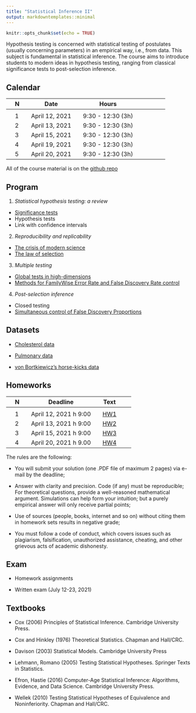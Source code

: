 ```yaml
---
title: "Statistical Inference II"
output: markdowntemplates::minimal
---
```


```r
knitr::opts_chunk$set(echo = TRUE)
```

Hypothesis testing is concerned with statistical testing of postulates (usually concerning parameters) in an empirical way, i.e., from data. 
This subject is fundamental in statistical inference. The course aims to introduce students to modern ideas in hypothesis testing, ranging from classical significance tests to post-selection inference.


## Calendar

|| N || Date || Hours || 
|-|-|-|-|-|-|-|-|-|-|-|
||  || ||  ||  || ||
|| 1 || April 12, 2021 || 9:30 - 12:30 (3h) ||
|| 2 || April 13, 2021 || 9:30 - 12:30 (3h) ||
|| 3 || April 15, 2021 || 9:30 - 12:30 (3h) ||
|| 4 || April 19, 2021 || 9:30 - 12:30 (3h) ||
|| 5 || April 20, 2021 || 9:30 - 12:30 (3h) ||


All of the course material is on the 
[github repo](https://github.com/aldosolari/SI2)


<!-- ## Program and resources -->

## Program

1. *Statistical hypothesis testing: a review*

- [Significance tests](docs/slide/1_hyptest.pdf)
- Hypothesis tests
- Link with confidence intervals

2. *Reproducibility and replicability*

- [The crisis of modern science](docs/slide/2_crisis.pdf)
- [The law of selection](docs/slide/3_lawsel.pdf)

3. *Multiple testing*

- [Global tests in high-dimensions](docs/slide/4_glob.pdf)
- [Methods for FamilyWise Error Rate and False Discovery Rate control](docs/slide/5_mt.pdf)

4. *Post-selection inference*

- Closed testing
- [Simultaneous control of False Discovery Proportions](docs/slide/6_FDP.pdf)


## Datasets

* [Cholesterol data](docs/data/cholesterol.html)

* [Pulmonary data](docs/data/pulmonary.html)

* [von Bortkiewicz’s horse-kicks data](docs/data/vanBort.html)

## Homeworks

|| N  || Deadline || Text ||
|-|-|-|-|-|-|-|-|
||  || ||  ||  || ||
|| 1 ||  April 12, 2021 h 9:00 || [HW1](docs/hw/hw1.html) ||
|| 2 ||  April 13, 2021 h 9:00|| [HW2](docs/hw/hw2.html) ||
|| 3 ||  April 15, 2021 h 9:00 || [HW3](docs/hw/hw3.html) ||
|| 4 || April 20, 2021 h 9.00 || [HW4](docs/hw/hw4.html) ||


The rules are the following:

* You will submit your solution (one .PDF file of maximum 2 pages) via e-mail by the deadline; 

* Answer with clarity and precision. Code (if any) must be reproducible; For theoretical questions, provide a well-reasoned mathematical argument. Simulations can help form your intuition; but a purely empirical answer will only receive partial points;

* Use of sources (people, books, internet and so on) without citing them in homework sets results in negative grade;

* You must follow a code of conduct, which covers issues such as plagiarism, falsification, unauthorized assistance, cheating, and other grievous acts of academic dishonesty.


## Exam

* Homework assignments

* Written exam (July 12-23, 2021)


## Textbooks

* Cox (2006) Principles of Statistical Inference. Cambridge University Press.

* Cox and Hinkley (1976) Theoretical Statistics. Chapman and Hall/CRC.

* Davison (2003) Statistical Models. Cambridge University Press

* Lehmann, Romano (2005) Testing Statistical Hypotheses. Springer Texts in Statistics.

* Efron, Hastie (2016) Computer-Age Statistical Inference: Algorithms, Evidence, and Data Science. Cambridge University Press.

* Wellek (2010) Testing Statistical Hypotheses of Equivalence and Noninferiority. Chapman and Hall/CRC.


<!-- ## Acknowledgements  -->

<!-- Much of the course content was inspired by the following courses: -->

<!-- * [Theory of Statistics](https://statweb.stanford.edu/~candes/teaching/stats300c/) by Prof. Emmanuel Candès -->

<!-- * [Statistical methods for reproducibility](https://www.stat.cmu.edu/~aramdas/reproducibility19/r19.html) by Prof. Aaditya Ramdas -->

<!-- and on a number of other sources. -->


<!-- ## Disclaimer -->

<!-- The course material contains images obtained by routine Google Images searches. Some of these images may perhaps be copyright. They are included here for -->
<!-- educational noncommercial purposes and are considered to be covered by the doctrine -->
<!-- of Fair Use. In any event they are easily available from Google Images. It's not -->
<!-- feasible to give full scholarly credit to the creators of these images. We hope they can -->
<!-- be satisfied with the positive role they are playing in the educational process. -->
